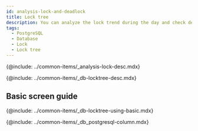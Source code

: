```yaml
---
id: analysis-lock-and-deadlock
title: Lock tree
description: You can analyze the lock trend during the day and check deadlocked queries.
tags:
  - PostgreSQL
  - Database
  - Lock
  - Lock tree
---
```



<Note product='PostgreSQL' link='../postgresql-v1/analysis-lock-and-deadlock' />

<!-- Overview -->

{@include: ../common-items/_analysis-lock-desc.mdx}

<!-- Lock Tree -->

{@include: ../common-items/_db-locktree-desc.mdx}

## Basic screen guide

{@include: ../common-items/_db-locktree-using-basic.mdx}  

<!-- Lock Tree column information -->

{@include: ../common-items/_db_postgresql-column.mdx} 

